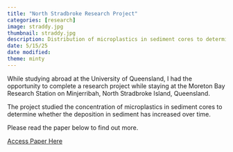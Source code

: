 ```yaml
---
title: "North Stradbroke Research Project"
categories: [research]
image: straddy.jpg
thumbnail: straddy.jpg
description: Distribution of microplastics in sediment cores to determine whether the deposition in sediment has increased over time. 
date: 5/15/25
date modified: 
theme: minty
---
```


While studying abroad at the University of Queensland, I had the opportunity to complete a research project while staying at the Moreton Bay Research Station on Minjerribah, North Stradbroke Island, Queensland.

The project studied the concentration of microplastics in sediment cores to determine whether the deposition in sediment has increased over time.

Please read the paper below to find out more.

[Access Paper Here](papers/MaryHoltamMoretonBayResearch.prf)\

